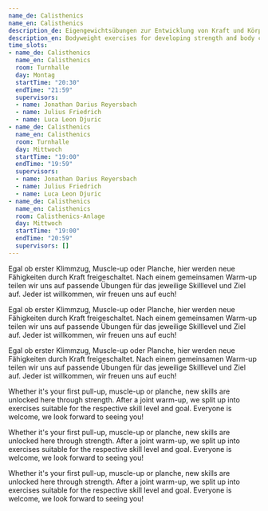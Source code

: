 ```yaml
---
name_de: Calisthenics
name_en: Calisthenics
description_de: Eigengewichtsübungen zur Entwicklung von Kraft und Körperkontrolle.
description_en: Bodyweight exercises for developing strength and body control.
time_slots:
- name_de: Calisthenics
  name_en: Calisthenics
  room: Turnhalle
  day: Montag
  startTime: "20:30"
  endTime: "21:59"
  supervisors:
  - name: Jonathan Darius Reyersbach
  - name: Julius Friedrich
  - name: Luca Leon Djuric
- name_de: Calisthenics
  name_en: Calisthenics
  room: Turnhalle
  day: Mittwoch
  startTime: "19:00"
  endTime: "19:59"
  supervisors:
  - name: Jonathan Darius Reyersbach
  - name: Julius Friedrich
  - name: Luca Leon Djuric
- name_de: Calisthenics
  name_en: Calisthenics
  room: Calisthenics-Anlage
  day: Mittwoch
  startTime: "19:00"
  endTime: "20:59"
  supervisors: []
---
```


<Locale value="de">
 

 Egal ob erster Klimmzug, Muscle-up oder Planche, hier werden neue Fähigkeiten
durch Kraft freigeschaltet. Nach einem gemeinsamen Warm-up teilen wir uns auf
passende Übungen für das jeweilige Skilllevel und Ziel auf. Jeder ist
willkommen, wir freuen uns auf euch! 

 Egal ob erster Klimmzug, Muscle-up oder Planche, hier werden neue Fähigkeiten
durch Kraft freigeschaltet. Nach einem gemeinsamen Warm-up teilen wir uns auf
passende Übungen für das jeweilige Skilllevel und Ziel auf. Jeder ist
willkommen, wir freuen uns auf euch! 

 Egal ob erster Klimmzug, Muscle-up oder Planche, hier werden neue Fähigkeiten
durch Kraft freigeschaltet. Nach einem gemeinsamen Warm-up teilen wir uns auf
passende Übungen für das jeweilige Skilllevel und Ziel auf. Jeder ist
willkommen, wir freuen uns auf euch!

</Locale>
<Locale value="en">
 

 Whether it's your first pull-up, muscle-up or planche, new skills are unlocked
here through strength. After a joint warm-up, we split up into exercises
suitable for the respective skill level and goal. Everyone is welcome, we look
forward to seeing you! 

 Whether it's your first pull-up, muscle-up or planche, new skills are unlocked
here through strength. After a joint warm-up, we split up into exercises
suitable for the respective skill level and goal. Everyone is welcome, we look
forward to seeing you! 

 Whether it's your first pull-up, muscle-up or planche, new skills are unlocked
here through strength. After a joint warm-up, we split up into exercises
suitable for the respective skill level and goal. Everyone is welcome, we look
forward to seeing you!

</Locale>

